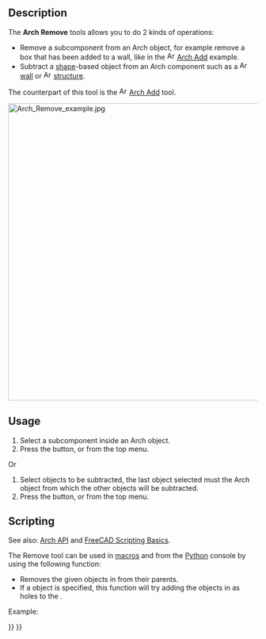 <languages/>
<translate>

<!--T:12-->
{{Docnav
|[[Arch_Add|Add]]
|[[Arch_CutPlane|CutPlane]]
|[[BIM_Workbench|BIM]]
|IconL=Arch_Add.svg
|IconR=Arch_CutPlane.svg
|IconC=Workbench_BIM.svg
}}

<!--T:1-->
{{GuiCommand
|Name=Arch Remove
|MenuLocation=Modify → Remove component
|Workbenches=[[BIM_Workbench|BIM]]
|SeeAlso=[[Arch_CutPlane|Arch CutPlane]], [[Arch_Add|Arch Add]]
}}

==Description== <!--T:2-->

<!--T:3-->
The '''Arch Remove''' tools allows you to do 2 kinds of operations:
* Remove a subcomponent from an Arch object, for example remove a box that has been added to a wall, like in the [[Image:Arch_Add.svg|16px]] [[Arch_Add|Arch Add]] example.
* Subtract a [[Part_Workbench|shape]]-based object from an Arch component such as a [[Image:Arch_Wall.svg|16px]] [[Arch_Wall|wall]] or [[Image:Arch_Structure.svg|16px]] [[Arch_Structure|structure]].

<!--T:13-->
The counterpart of this tool is the [[Image:Arch_Add.svg|16px]] [[Arch_Add|Arch Add]] tool.

</translate>
[[Image:Arch Remove example.jpg|600px]]
<translate>
<!--T:5-->
{{Caption|A box subtracted from a wall, leaving a hole in it.}}

==Usage== <!--T:6-->

<!--T:7-->
# Select a subcomponent inside an Arch object.
# Press the {{Button|[[Image:Arch_Remove.svg|16px]] [[Arch_Remove|Remove component]]}} button, or {{MenuCommand|Modify → [[Image:Arch_Remove.svg|16px]] Remove component}} from the top menu.

<!--T:14-->
Or
# Select objects to be subtracted, the last object selected must the Arch object from which the other objects will be subtracted.
# Press the {{Button|[[Image:Arch_Remove.svg|16px]] [[Arch_Remove|Remove component]]}} button, or {{MenuCommand|Modify → [[Image:Arch_Remove.svg|16px]] Remove component}} from the top menu.

==Scripting== <!--T:20-->

<!--T:8-->
See also: [[Arch_API|Arch API]] and [[FreeCAD_Scripting_Basics|FreeCAD Scripting Basics]].

<!--T:9-->
The Remove tool can be used in [[Macros|macros]] and from the [[Python|Python]] console by using the following function:

</translate>
{{Code|code=
removeComponents(objectsList, host=None)
}}
<translate>

<!--T:10-->
* Removes the given objects in {{incode|objectsList}} from their parents.
* If a {{incode|host}} object is specified, this function will try adding the objects in {{incode|objectsList}} as holes to the {{incode|host}}.

<!--T:15-->
Example:

</translate>
{{Code|code=
import FreeCAD, Draft, Arch

Line = Draft.makeWire([FreeCAD.Vector(0, 0, 0),FreeCAD.Vector(2000, 2000, 0)])
Wall = Arch.makeWall(Line, width=150, height=3000)

Box = FreeCAD.ActiveDocument.addObject("Part::Box", "Box")
Box.Length = 900
Box.Width = 450
Box.Height = 2000
FreeCAD.ActiveDocument.recompute()

Draft.rotate(Box, 45)
Draft.move(Box, FreeCAD.Vector(1000, 700, 0))

Arch.removeComponents(Box, Wall)
FreeCAD.ActiveDocument.recompute()
}}
<translate>


<!--T:16-->
{{Docnav
|[[Arch_Add|Add]]
|[[Arch_CutPlane|CutPlane]]
|[[BIM_Workbench|BIM]]
|IconL=Arch_Add.svg
|IconR=Arch_CutPlane.svg
|IconC=Workbench_BIM.svg
}}

</translate>
{{BIM_Tools_navi{{#translation:}}}}
{{Userdocnavi{{#translation:}}}}